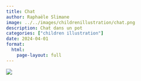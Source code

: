 ```yaml
---
title: Chat
author: Raphaële Slimane
image: ../../images/childrenillustration/chat.png
description: Chat dans un pot
categories: ["children illustration"]
date: 2024-04-01
format:
  html:
    page-layout: full
---
```


![](../../images/childrenillustration/chat.png)

